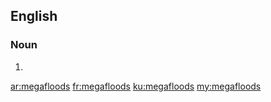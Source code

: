 ==English==

===Noun===
{{head|en}}

# {{plural of|megaflood}}

[[ar:megafloods]]
[[fr:megafloods]]
[[ku:megafloods]]
[[my:megafloods]]